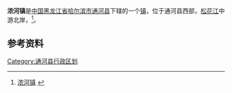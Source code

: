 {{中国乡级行政区
| 行政区全称 = 浓河镇
| 上级行政区 = [[黑龙江省|黑龙江省]][[哈尔滨市|哈尔滨市]][[通河县|通河县]]
| 行政区类别 = [[镇|镇]]
| LowerDivisions = 13个行政村
| 行政区划代码 = 230128103
| 总面积 = 741平方公里
| 户籍人口 = 23400人
| 常住人口 = 
| 行政区划 = 
| 官方网站 =
| 邮政编码 =150000
| 毗邻行政区 =
}}

'''浓河镇'''是[[中国|中国]][[黑龙江省|黑龙江省]][[哈尔滨市|哈尔滨市]][[通河县|通河县]]下辖的一个[[镇|镇]]，位于通河县西部，[[松花江|松花江]]中游北岸，<ref>[http://www.chinaquhua.cn/heilongjiang/ 浓河镇] {{webarchive|url=https://web.archive.org/web/20110822123644/http://www.chinaquhua.cn/heilongjiang/ |date=2011-08-22 }}</ref>。

==参考资料==
{{reflist}}

{{通河县行政区划}}

[[Category:通河县行政区划|Category:通河县行政区划]]